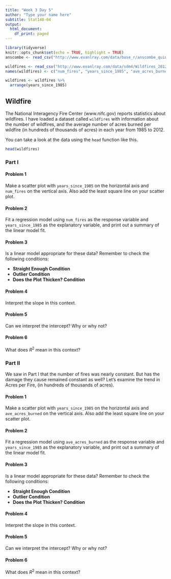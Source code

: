 ```yaml
---
title: "Week 3 Day 5"
author: "Type your name here"
subtitle: Stat140-04
output:
  html_document:
    df_print: paged
---
```


```r
library(tidyverse)
knitr::opts_chunk$set(echo = TRUE, highlight = TRUE)
anscombe <- read_csv("http://www.evanlray.com/data/base_r/anscombe_quintet.csv")

wildfires <- read_csv("http://www.evanlray.com/data/sdm4/Wildfires_2012.csv")
names(wildfires) <- c("num_fires", "years_since_1985", "ave_acres_burned")

wildfires <- wildfires %>%
  arrange(years_since_1985)
```

## Wildfire

The National Interagency Fire Center (www.nifc.gov) reports statistics about wildfires. I have loaded a dataset called `wildfires` with information about the number of wildfires, and the average number of acres burned per wildfire (in hundreds of thousands of acres) in each year from 1985 to 2012.

You can take a look at the data using the `head` function like this.

```r
head(wildfires)
```

### Part I

#### Problem 1
Make a scatter plot with `years_since_1985` on the horizontal axis and `num_fires` on the vertical axis. Also add the least square line on your scatter plot.

#### Problem 2
Fit a regression model using `num_fires` as the response variable and `years_since_1985` as the explanatory variable, and print out a summary of the linear model fit.

#### Problem 3
Is a linear model appropriate for these data? Remember to check the following conditions:

-   **Straight Enough Condition** 
-   **Outlier Condition** 
-   **Does the Plot Thicken? Condition**

#### Problem 4
Interpret the slope in this context.

#### Problem 5
Can we interpret the intercept? Why or why not?

#### Problem 6
What does $R^2$ mean in this context?

### Part II

We saw in Part I that the number of fires was nearly constant. But has the damage they cause remained constant as well? Let's examine the trend in Acres per Fire, (in hundreds of thousands of acres).

#### Problem 1
Make a scatter plot with `years_since_1985` on the horizontal axis and `ave_acres_burned` on the vertical axis. Also add the least square line on your scatter plot.

#### Problem 2
Fit a regression model using `ave_acres_burned` as the response variable and `years_since_1985` as the explanatory variable, and print out a summary of the linear model fit.

#### Problem 3
Is a linear model appropriate for these data? Remember to check the following conditions:

-   **Straight Enough Condition** 
-   **Outlier Condition** 
-   **Does the Plot Thicken? Condition**

#### Problem 4
Interpret the slope in this context. 

#### Problem 5
Can we interpret the intercept? Why or why not?

#### Problem 6
What does $R^2$ mean in this context?

